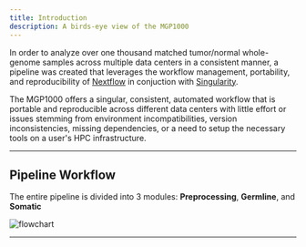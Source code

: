 ```yaml
---
title: Introduction
description: A birds-eye view of the MGP1000
---
```


In order to analyze over one thousand matched tumor/normal whole-genome samples across multiple data centers in a consistent manner, a pipeline was created that leverages the workflow management, portability, and reproducibility of [Nextflow](http://www.nextflow.io/) in conjuction with [Singularity](https://sylabs.io/docs/).

The MGP1000 offers a singular, consistent, automated workflow that is portable and reproducible across different data centers with little effort or issues stemming from environment incompatibilities, version inconsistencies, missing dependencies, or a need to setup the necessary tools on a user's HPC infrastructure.

---

## Pipeline Workflow

The entire pipeline is divided into 3 modules: **Preprocessing**, **Germline**, and **Somatic**

![flowchart](../../../assets/pipelineFlowArchitecture.png)

---
